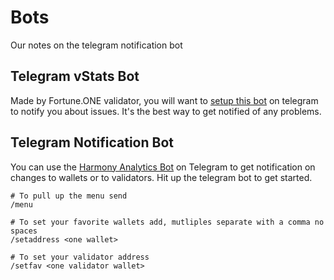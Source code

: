 # Bots
Our notes on the telegram notification bot
## Telegram vStats Bot
Made by Fortune.ONE validator, you will want to [setup this bot](https://t.me/vstatsbot) on telegram to notify you about issues. It's the best way to get notified of any problems.
## Telegram Notification Bot
You can use the [Harmony Analytics Bot](https://t.me/HarmonyAnalyticsBot) on Telegram to get notification on changes to wallets or to validators. Hit up the telegram bot to get started.
```text
# To pull up the menu send
/menu

# To set your favorite wallets add, mutliples separate with a comma no spaces
/setaddress <one wallet>

# To set your validator address
/setfav <one validator wallet>
```